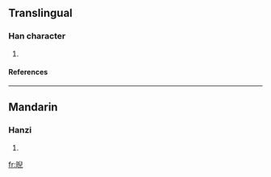 ==Translingual==
===Han character===
{{Han char|rn=72|rad=日|as=08|sn=12|four=6701<sub>7</sub>|canj=日竹X山 (AHXU)}}
# {{defn|Han|sort=日08}}
====References====
{{Han ref|kx=0496.360|dkj=13989|hdz=21519.020|uh=6672|ud=26226|bh=D9A8|bd=55720}}

----
==Mandarin==
===Hanzi===
{{cmn-hanzi|pin=[[yǐ]] (yi3)|wg=i<sup>3</sup>}}
# {{defn|Mandarin}}

[[fr:晲]]